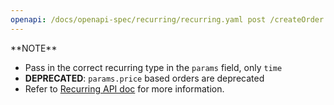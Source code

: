 ```yaml
---
openapi: /docs/openapi-spec/recurring/recurring.yaml post /createOrder
---
```


<Info>
  **NOTE**

  - Pass in the correct recurring type in the `params` field, only `time`
  - **DEPRECATED**: `params.price` based orders are deprecated
  - Refer to [Recurring API doc](/docs/recurring-api/create-order) for more information.
</Info>
